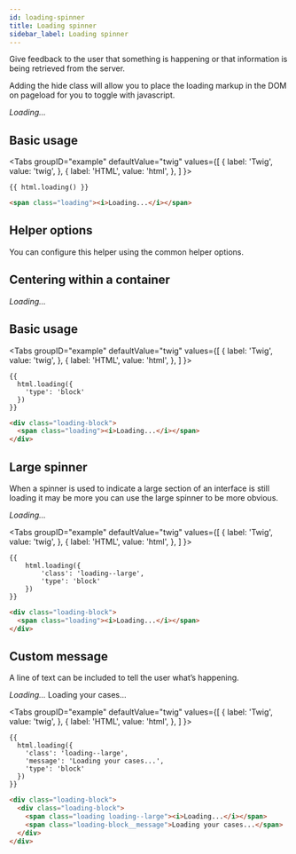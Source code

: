 ```yaml
---
id: loading-spinner
title: Loading spinner
sidebar_label: Loading spinner
---
```



Give feedback to the user that something is happening or that information is being retrieved from the server.

Adding the hide class will allow you to place the loading markup in the DOM on pageload for you to toggle with javascript.

<div className="d-example">
  <span className="loading"><i>Loading...</i></span>
  <br />
</div>

## Basic usage

<Tabs
  groupID="example"
  defaultValue="twig"
  values={[
    { label: 'Twig', value: 'twig', },
    { label: 'HTML', value: 'html', },
  ]
}>
<TabItem value="twig">

```twig
{{ html.loading() }}
```

</TabItem>
<TabItem value="html">

```html
<span class="loading"><i>Loading...</i></span>
```

</TabItem>
</Tabs>

## Helper options

You can configure this helper using the common helper options.

## Centering within a container

<div className="d-example">
  <div className="loading-block">
    <span className="loading"><i>Loading...</i></span>
  </div>
</div>

## Basic usage

<Tabs
  groupID="example"
  defaultValue="twig"
  values={[
    { label: 'Twig', value: 'twig', },
    { label: 'HTML', value: 'html', },
  ]
}>
<TabItem value="twig">

```twig
{{
  html.loading({
    'type': 'block'
  })
}}
```

</TabItem>
<TabItem value="html">

```html
<div class="loading-block">
  <span class="loading"><i>Loading...</i></span>
</div>
```

</TabItem>
</Tabs>

## Large spinner

When a spinner is used to indicate a large section of an interface is still loading it may be more you can use the large spinner to be more obvious.

<div className="d-example">
  <div className="loading-block">
    <span className="loading loading--large"><i>Loading...</i></span>
  </div>
</div>

<Tabs
  groupID="example"
  defaultValue="twig"
  values={[
    { label: 'Twig', value: 'twig', },
    { label: 'HTML', value: 'html', },
  ]
}>
<TabItem value="twig">

```twig
{{
    html.loading({
        'class': 'loading--large',
        'type': 'block'
    })
}}
```

</TabItem>
<TabItem value="html">

```html
<div class="loading-block">
  <span class="loading"><i>Loading...</i></span>
</div>
```

</TabItem>
</Tabs>

## Custom message

A line of text can be included to tell the user what’s happening.

<div className="d-example">
  <div className="loading-block">
    <span className="loading loading--large"><i>Loading...</i></span>
    <span className="loading-block__message">Loading your cases...</span>
  </div>
</div>

<Tabs
  groupID="example"
  defaultValue="twig"
  values={[
    { label: 'Twig', value: 'twig', },
    { label: 'HTML', value: 'html', },
  ]
}>
<TabItem value="twig">

```twig
{{
  html.loading({
    'class': 'loading--large',
    'message': 'Loading your cases...',
    'type': 'block'
  })
}}
```

</TabItem>
<TabItem value="html">

```html
<div class="loading-block">
  <div class="loading-block">
    <span class="loading loading--large"><i>Loading...</i></span>
    <span class="loading-block__message">Loading your cases...</span>
  </div>
</div>
```

</TabItem>
</Tabs>